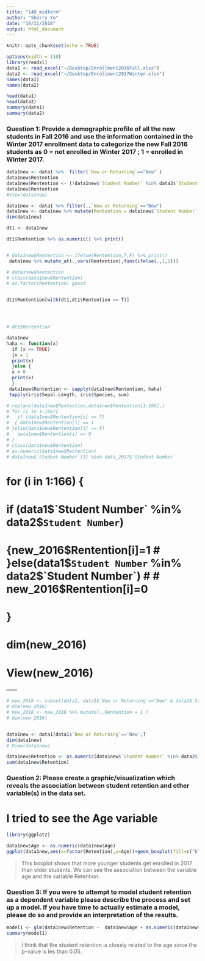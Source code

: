 ```yaml
---
title: "140_midterm"
author: "Sherry Yu"
date: "10/31/2018"
output: html_document
---
```


```r
knitr::opts_chunk$set(echo = TRUE)
```

```r
options(width = 110)
library(readxl)
data1 <- read_excel("~/Desktop/Enrollment2016Fall.xlsx")
data2 <- read_excel("~/Desktop/Enrollment2017Winter.xlsx")
names(data1)
names(data2)
```

```r
head(data1)
head(data2)
summary(data1)
summary(data2)
```


### Question 1: Provide a demographic profile of all the new students in Fall 2016 and use the information contained in the Winter 2017 enrollment data to categorize the new Fall 2016 students as 0 = not enrolled in Winter 2017 ; 1 = enrolled in Winter 2017.

```r
data1new <- data1 %>%  filter(`New or Returning`=="New" )
data1new$Rentention 
data1new$Rentention <- (!data1new$`Student Number` %in% data2$`Student Number`) %>% as.numeric()
data1new$Rentention
#View(data1new)
```
```r
data1new <- data1 %>% filter(.,`New or Returning`=="New")
data1new <- data1new %>% mutate(Rentention = data1new$`Student Number` %in% data2$`Student Number`)
dim(data1new)

dt1 <- data1new 

dt1$Rentention %>% as.numeric() %>% print()


# data1new$Rentention <- ifelse(Rentention,T,F) %>% print()
 data1new %>% mutate_at(.,vars(Rentention),funs(ifelse(.,1,2)))

# data1new$Rentention
# class(data1new$Rentention)
# as.factor(Rentention) goood


dt1$Rentention[with(dt1,dt1$Rentention == T)] 




# dt1$Rentention

```
```r
data1new
haha <- function(x)
  if (x == TRUE) 
  {x = 1
  print(x)
  }else {
  x = 0
  print(x)
  }
 data1new$Rentention <- sapply(data1new$Rentention, haha)
 tapply(iris$Sepal.Length, iris$Species, sum)


```

```r
# replace(data1new$Rentention,data1new$Rentention[1:166],)
# for (i in 1:166){
#   if (data1new$Rentention[i] == T) 
#  { data1new$Rentention[i] == 1
# }else(data1new$Rentention[i] == F)
#   data1new$Rentention[i] == 0
# }
# class(data1new$Rentention)
# as.numeric(data1new$Rentention)
# data1new$`Student Number`[1] %in% data_2017$`Student Number` 
```







# for (i in 1:166) {
# if (data1$`Student Number` %in% data2$`Student Number`)
# {new_2016$Rentention[i]=1
# }else(data1$`Student Number` %in% data2$`Student Number`)
#   
#   new_2016$Rentention[i]=0
#  
# }
# dim(new_2016)

# View(new_2016)

——
```r
# new_2016 <- subset(data1, data1$`New or Returning`=="New" & data1$`Student Number` %in% data2$`Student Number`)
# dim(new_2016)
# new_2016 <- new_2016 %>% mutate(.,Rentention = 1 )
# dim(new_2016)


data1new <- data1[data1$`New or Returning`=='New',]
dim(data1new)
# View(data1new)

data1new$Retention <- as.numeric(data1new$`Student Number` %in% data2$`Student Number`)
sum(data1new$Retention)
```

### Question 2: Please create a graphic/visualization which reveals the association between student retention and other variable(s) in the data set.

# I tried to see the Age variable
```r
library(ggplot2)

data1new$Age <- as.numeric(data1new$Age)
ggplot(data1new,aes(x=factor(Retention),y=Age))+geom_boxplot(fill=c("blue","yellow")) +labs(x="Enrollment in Winter 2017 (1 = Yes, 0 = No)",title= "Age boxplot by student rentention")+theme_classic()
```

> This boxplot shows that more younger students get enrolled in 2017 than older students. We can see the association between the variable age and the variable Retention.


### Question 3: If you were to attempt to model student retention as a dependent variable please describe the process and set up a model. If you have time to actually estimate a model, please do so and provide an interpretation of the results.

```r
model1 <- glm(data1new$Retention ~  data1new$Age + as.numeric(data1new$Score), family = binomial(link = 'logit'))
summary(model1)
```


> I think that the student retention is closely related to the age since the p-value is les than 0.05.















